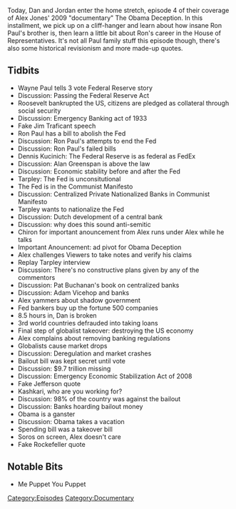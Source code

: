 {{Episode
    | title           = Obama Deception, Part 4
    | caption         = [https://knowledgefight.libsyn.com/knowledge-fight-obama-deception-part-4 Listen to this episode on Libsyn]
    | episodeNumber   = 230D
    | length          = 02:16:23
    | airDate         = November 22, 2018
    | episodeType     = [[:Category:Documentary|Documentary]]
    | appearance      = [[Wayne Paul]], [[Jim Traficant]], [[Ron Paul]], [[Dennis Kucinich]], [[Alan Greenspan]], [[Webster Tarpley]], [[Pat Buchanan]], [[Adam Vicehop]], [[Henry Paulson]], [[Neel Kashkari]]
    | previousEpisode = [[230C: Obama Deception, Part 3]]
    | nextEpisode     = [[230E: Obama Deception, Part 5]]
}}

{{Stub}}

Today, Dan and Jordan enter the home stretch, episode 4 of their coverage of Alex Jones' 2009 "documentary" The Obama Deception. In this installment, we pick up on a cliff-hanger and learn about how insane Ron Paul's brother is, then learn a little bit about Ron's career in the House of Representatives. It's not all Paul family stuff this episode though, there's also some historical revisionism and more made-up quotes.

==Tidbits==

*Wayne Paul tells 3 vote Federal Reserve story
*Discussion: Passing the Federal Reserve Act
*Roosevelt bankrupted the US, citizens are pledged as collateral through social security
*Discussion: Emergency Banking act of 1933
*Fake Jim Traficant speech
*Ron Paul has a bill to abolish the Fed
*Discussion: Ron Paul's attempts to end the Fed
*Discussion: Ron Paul's failed bills
*Dennis Kucinich: The Federal Reserve is as federal as FedEx
*Discussion: Alan Greenspan is above the law
*Discussion: Economic stability before and after the Fed
*Tarpley: The Fed is unconsitutional
*The Fed is in the Communist Manifesto
*Discussion: Centralized Private Nationalized Banks in Communist Manifesto
*Tarpley wants to nationalize the Fed
*Discussion: Dutch development of a central bank
*Discussion: why does this sound anti-semitic
*Chiron for important anouncement from Alex runs under Alex while he talks
*Important Anouncement: ad pivot for Obama Deception
*Alex challenges Viewers to take notes and verify his claims
*Replay Tarpley interview
*Discussion: There's no constructive plans given by any of the commentors
*Discussion: Pat Buchanan's book on centralized banks
*Discussion: Adam Vicehop and banks
*Alex yammers about shadow government
*Fed bankers buy up the fortune 500 companies
*8.5 hours in, Dan is broken
*3rd world countries defrauded into taking loans
*Final step of globalist takeover: destroying the US economy
*Alex complains about removing banking regulations
*Globalists cause market drops
*Discussion: Deregulation and market crashes
*Bailout bill was kept secret until vote
*Discussion: $9.7 trillion missing
*Discussion: Emergency Economic Stabilization Act of 2008
*Fake Jefferson quote
*Kashkari, who are you working for?
*Discussion: 98% of the country was against the bailout
*Discussion: Banks hoarding bailout money
*Obama is a ganster
*Discussion: Obama takes a vacation
*Spending bill was a takeover bill
*Soros on screen, Alex doesn't care
*Fake Rockefeller quote

==Notable Bits==

*Me Puppet You Puppet

[[Category:Episodes]]
[[Category:Documentary]]
